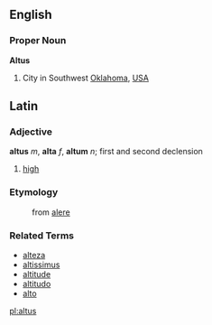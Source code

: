 ==English==
===Proper Noun===
{{wikipediapar|Altus, Oklahoma}}
'''Altus'''
#City in Southwest [[Oklahoma]], [[United States of America|USA]]

==Latin==
===Adjective===
'''altus''' ''m'', '''alta''' ''f'', '''altum''' ''n''; first and second declension

# [[high]]

===Etymology===
:from <!--perfect passive participle of -->[[alere]]

===Related Terms===
*[[alteza]]
*[[altissimus]]
*[[altitude]]
*[[altitudo]]
*[[alto]]

[[pl:altus]]